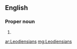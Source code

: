 ==English==

===Proper noun===
{{head|en|plural|head=Leodensians}}

# {{plural of|Leodensian|lang=en|nocat=1}}

[[ar:Leodiensians]]
[[mg:Leodiensians]]